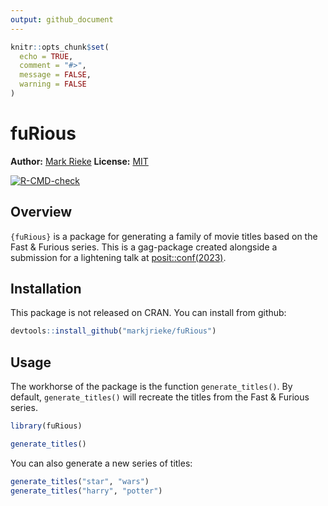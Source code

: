 ```yaml
---
output: github_document
---
```


```r
knitr::opts_chunk$set(
  echo = TRUE,
  comment = "#>",
  message = FALSE,
  warning = FALSE
)
```

# fuRious

**Author:** [Mark Rieke](https://www.thedatadiary.net/about/)
**License:** [MIT](https://github.com/markjrieke/fuRious/blob/main/LICENSE)

<!-- badges: start -->
[![R-CMD-check](https://github.com/markjrieke/fuRious/actions/workflows/R-CMD-check.yaml/badge.svg)](https://github.com/markjrieke/fuRious/actions/workflows/R-CMD-check.yaml)
<!-- badges: end -->

## Overview

`{fuRious}` is a package for generating a family of movie titles based on the Fast & Furious series. This is a gag-package created alongside a submission for a lightening talk at [posit::conf(2023)](https://posit.co/conference/).

## Installation

This package is not released on CRAN. You can install from github:

```r
devtools::install_github("markjrieke/fuRious")
```

## Usage

The workhorse of the package is the function `generate_titles()`. By default, `generate_titles()` will recreate the titles from the Fast & Furious series.

```r
library(fuRious)

generate_titles()
```

You can also generate a new series of titles:

```r
generate_titles("star", "wars")
generate_titles("harry", "potter")
```


